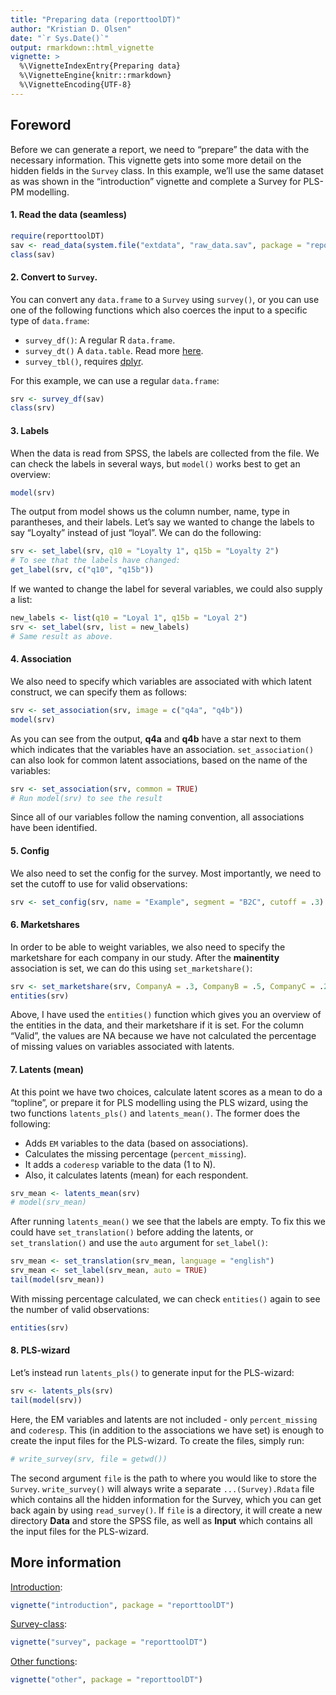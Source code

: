 ```yaml
---
title: "Preparing data (reporttoolDT)"
author: "Kristian D. Olsen"
date: "`r Sys.Date()`"
output: rmarkdown::html_vignette
vignette: >
  %\VignetteIndexEntry{Preparing data}
  %\VignetteEngine{knitr::rmarkdown}
  %\VignetteEncoding{UTF-8}
---
```


## Foreword

Before we can generate a report, we need to "prepare" the data with the necessary information. This vignette gets into some more detail on the hidden fields in the `Survey` class. In this example, we'll use the same dataset as was shown in the "introduction" vignette and complete a Survey for PLS-PM modelling.

#### 1. Read the data (seamless)

```r
require(reporttoolDT)
sav <- read_data(system.file("extdata", "raw_data.sav", package = "reporttoolDT"))
class(sav)
```

#### 2. Convert to `Survey`.

You can convert any `data.frame` to a `Survey` using `survey()`, or you can use one of the following functions which also coerces the input to a specific type of  `data.frame`:

- `survey_df()`: A regular R `data.frame`.
- `survey_dt()`  A `data.table`. Read more [here](https://github.com/Rdatatable/data.table/wiki).
- `survey_tbl()`, requires [dplyr](https://github.com/hadley/dplyr).

For this example, we can use a regular `data.frame`:

```r
srv <- survey_df(sav)
class(srv)
```

#### 3. Labels

When the data is read from SPSS, the labels are collected from the file. We can check the labels in several ways, but `model()` works best to get an overview:

```r
model(srv)
```

The output from model shows us the column number, name, type in parantheses, and their labels. Let's say we wanted to change the labels to say "Loyalty" instead of  just "loyal". We can do the following:

```r
srv <- set_label(srv, q10 = "Loyalty 1", q15b = "Loyalty 2")
# To see that the labels have changed:
get_label(srv, c("q10", "q15b"))
```

If we wanted to change the label for several variables, we could also supply a list:

```r
new_labels <- list(q10 = "Loyal 1", q15b = "Loyal 2")
srv <- set_label(srv, list = new_labels)
# Same result as above.
```

#### 4. Association

We also need to specify which variables are associated with which latent construct,  we can specify them as follows:

```r
srv <- set_association(srv, image = c("q4a", "q4b"))
model(srv)
```

As you can see from the output, **q4a** and **q4b** have a star next to them which indicates that the variables have an association. `set_association()` can also look for common latent associations, based on the name of the variables:

```r
srv <- set_association(srv, common = TRUE)
# Run model(srv) to see the result
```

Since all of our variables follow the naming convention, all associations have been identified.

#### 5. Config

We also need to set the config for the survey. Most importantly, we need to set the cutoff to use for valid observations:

```r
srv <- set_config(srv, name = "Example", segment = "B2C", cutoff = .3)
```

#### 6. Marketshares

In order to be able to weight variables, we also need to specify the marketshare for each company in our study. After the **mainentity** association is set, we can do this using `set_marketshare()`:

```r
srv <- set_marketshare(srv, CompanyA = .3, CompanyB = .5, CompanyC = .2)
entities(srv)
```

Above, I have used the `entities()` function which gives you an overview of the entities in the data, and their marketshare if it is set. For the column "Valid", the values are NA because we have not calculated the percentage of missing values on variables associated with latents.

#### 7. Latents (mean)

At this point we have two choices, calculate latent scores as a mean to do a "topline", or prepare it for PLS modelling using the PLS wizard, using the two functions `latents_pls()` and `latents_mean()`. The former does the following:

- Adds `EM` variables to the data (based on associations).
- Calculates the missing percentage (`percent_missing`).
- It adds a `coderesp` variable to the data (1 to N).
- Also, it calculates latents (mean) for each respondent.

```r
srv_mean <- latents_mean(srv)
# model(srv_mean)
```

After running `latents_mean()` we see that the labels are empty. To fix this we could have `set_translation()` before adding the latents, or `set_translation()` and use the `auto` argument for `set_label()`:

```r
srv_mean <- set_translation(srv_mean, language = "english")
srv_mean <- set_label(srv_mean, auto = TRUE)
tail(model(srv_mean))
```

With missing percentage calculated, we can check `entities()` again to see the number of valid observations:

```r
entities(srv)
```

#### 8. PLS-wizard

Let's instead run `latents_pls()` to generate input for the PLS-wizard:

```r
srv <- latents_pls(srv)
tail(model(srv))
```

Here, the EM variables and latents are not included - only `percent_missing` and `coderesp`. This (in addition to the associations we have set) is enough to create the input files for the PLS-wizard. To create the files, simply run:

```r
# write_survey(srv, file = getwd())
```

The second argument `file` is the path to where you would like to store the `Survey`. `write_survey()` will always write a separate `...(Survey).Rdata` file which contains all the hidden information for the Survey, which you can get back again by using `read_survey()`. If `file` is a directory, it will create a new directory **Data** and store the SPSS file, as well as **Input** which contains all the input files for the PLS-wizard.

## More information

[Introduction](https://github.com/itsdalmo/reporttoolDT/blob/master/vignettes/introduction.Rmd): 
```r
vignette("introduction", package = "reporttoolDT")
```

[Survey-class](https://github.com/itsdalmo/reporttoolDT/blob/master/vignettes/survey.Rmd): 
```r
vignette("survey", package = "reporttoolDT")
```

[Other functions](https://github.com/itsdalmo/reporttoolDT/blob/master/vignettes/other.Rmd): 
```r
vignette("other", package = "reporttoolDT")
```
